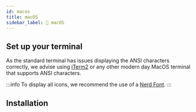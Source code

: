 ```yaml
---
id: macos
title: macOS
sidebar_label: 🍏 macOS
---
```



## Set up your terminal

As the standard terminal has issues displaying the ANSI characters correctly, we advise using
[iTerm2][iterm2] or any other modern day MacOS terminal that supports ANSI characters.

:::info
To display all icons, we recommend the use of a [Nerd Font][fonts].
:::

## Installation

<InstallHomebrew />

[fonts]: /docs/config-fonts
[scoop]: https://scoop.sh/
[wt]: https://github.com/microsoft/terminal
[iterm2]: https://www.iterm2.com/
[powershell]: https://www.powershellgallery.com/packages/oh-my-posh
[configuration]: /docs/config-overview

